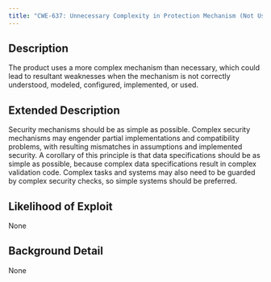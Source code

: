 ```yaml
---
title: "CWE-637: Unnecessary Complexity in Protection Mechanism (Not Using 'Economy of Mechanism')"
---
```


## Description
The product uses a more complex mechanism than necessary, which could lead to resultant weaknesses when the mechanism is not correctly understood, modeled, configured, implemented, or used.

## Extended Description
Security mechanisms should be as simple as possible. Complex security mechanisms may engender partial implementations and compatibility problems, with resulting mismatches in assumptions and implemented security. A corollary of this principle is that data specifications should be as simple as possible, because complex data specifications result in complex validation code. Complex tasks and systems may also need to be guarded by complex security checks, so simple systems should be preferred.

## Likelihood of Exploit
None

## Background Detail
None
        